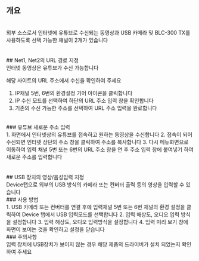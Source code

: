 ## 개요
<br/>
외부 소스로서 인터넷에 유튜브로 수신되는 동영상과 USB 카메라 및 BLC-300 TX를 사용하도록 선택 가능한 채널이 2개가 있습니다
<br/>
<br/>
<br/>
## Net1, Net2의 URL 경로 지정
<br/>
인터넷 동영상은 유튜브가 수신 가능합니다

해당 사이트의 URL 주소에서 수신을 확인하여 주세요

1. IP채널 5번, 6번의 환경설정 기어 아이콘을 클릭합니다
2. IP 수신 모드를 선택하여 하단의 URL 주소 입력 창을 확인합니다
3. 기존의 수신 가능한 주소를 선택하여 URL 주소 입력을 완료합니다
<br/>
### 유튜브 새로운 주소 입력
<br/>
1. 화면에서 인터넷상의 유튜브를 접속하고 원하는 동영상을 수신합니다
2. 접속이 되어 수신되면 인터넷 상단의 주소 창을 클릭하여 주소를 복사합니다
3. 다시 메뉴화면으로 이동하여 입력 채널 5번 또는 6번의 URL 주소 창을 연 후 주소 입력 창에 붙여넣기 하여 새로운 주소를 입력합니다
<br/>
<br/>
<br/>
## USB 장치의 영상/음성입력 지정
<br/>
Device탭으로 외부의 USB 방식의 카메라 또는 컨버터 출력 등의 영상을 입력할 수 있습니다
<br/>
### 사용 방법
<br/>
1. USB 카메라 또는 컨버터를 연결 후에 입력채널 5번 또는 6번 채널의 환경 설정을 클릭하여 Device 탭에서 USB 입력모드를 선택합니다
2. 입력 해상도, 오디오 입력 방식을 설정합니다
3. 입력 해상도, 오디오 입력방식을 설정합니다
4. 입력 미리 보기 창에 화면이 보이는 것을 확인하고 설정을 닫습니다
<br/>
### 주의사항
<br/>
입력 장치에 USB장치가 보이지 않는 경우 해당 제품의 드라이버가 설치 되었는지 확인하여 주세요
<br/>
<br/>
<br/>